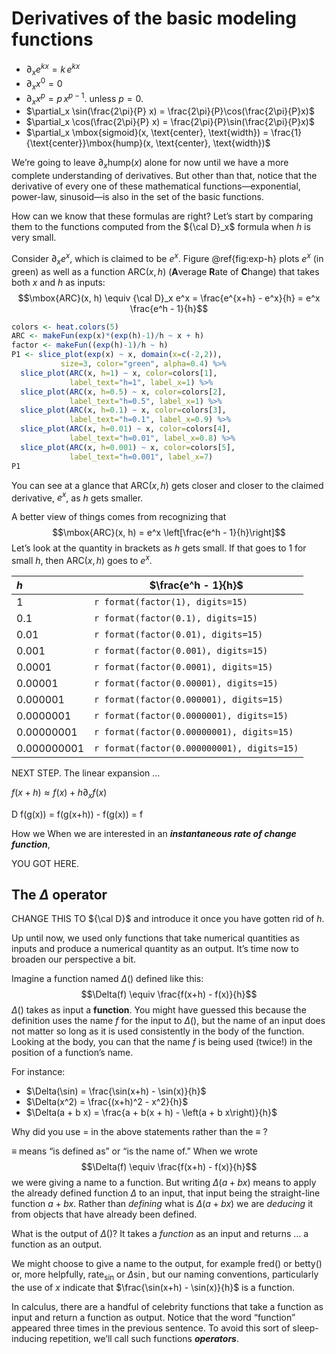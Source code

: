 # Derivatives of the basic modeling functions





* $\partial_x e^{k x} = k\,e^{k x}$
* $\partial_x x^0 = 0$
* $\partial_x x^p = p\, x^{p-1}$. unless $p=0$. 
* $\partial_x \sin(\frac{2\pi}{P} x) = \frac{2\pi}{P}\cos(\frac{2\pi}{P}x)$
* $\partial_x \cos(\frac{2\pi}{P} x) = \frac{2\pi}{P}\sin(\frac{2\pi}{P}x)$
* $\partial_x \mbox{sigmoid}(x, \text{center}, \text{width}) = \frac{1}{\text{center}}\mbox{hump}(x, \text{center}, \text{width})$

We're going to leave $\partial_x \mbox{hump}(x)$ alone for now until we have a more complete understanding of derivatives. But other than that, notice that the derivative of every one of these mathematical functions---exponential, power-law, sinusoid---is also in the set of the basic functions.

::: {.workedexample latex-data=""}
How can we know that these formulas are right? Let's start by comparing them to the functions computed from the ${\cal D}_x$ formula when $h$ is very small.

Consider $\partial_x e^x$, which is claimed to be $e^x$. Figure \@ref{fig:exp-h} plots $e^x$ (in green) as well as a function ARC$(x, h)$ (**A**verage **R**ate of **C**hange) that takes both $x$ and $h$ as inputs: $$\mbox{ARC}(x, h) \equiv {\cal D}_x e^x = \frac{e^{x+h} - e^x}{h} = e^x \frac{e^h - 1}{h}$$

```r
colors <- heat.colors(5)
ARC <- makeFun(exp(x)*(exp(h)-1)/h ~ x + h)
factor <- makeFun((exp(h)-1)/h ~ h)
P1 <- slice_plot(exp(x) ~ x, domain(x=c(-2,2)), 
           size=3, color="green", alpha=0.4) %>%
  slice_plot(ARC(x, h=1) ~ x, color=colors[1],
             label_text="h=1", label_x=1) %>%
  slice_plot(ARC(x, h=0.5) ~ x, color=colors[2],
             label_text="h=0.5", label_x=1) %>%
  slice_plot(ARC(x, h=0.1) ~ x, color=colors[3],
             label_text="h=0.1", label_x=0.9) %>%
  slice_plot(ARC(x, h=0.01) ~ x, color=colors[4],
             label_text="h=0.01", label_x=0.8) %>%
  slice_plot(ARC(x, h=0.001) ~ x, color=colors[5],
             label_text="h=0.001", label_x=7)
P1
```

You can see at a glance that $\mbox{ARC}(x, h)$ gets closer and closer to the claimed derivative, $e^x$, as $h$ gets smaller. 

A better view of things comes from recognizing that $$\mbox{ARC}(x, h) = e^x \left[\frac{e^h - 1}{h}\right]$$
Let's look at the quantity in brackets as $h$ gets small. If that goes to 1 for small $h$, then $\mbox{ARC}(x, h)$ goes to $e^x$.

$h$ | $\frac{e^h - 1}{h}$ 
:----|-------------------
1   | `r format(factor(1), digits=15)`
0.1   | `r format(factor(0.1), digits=15)`
0.01   | `r format(factor(0.01), digits=15)`
0.001   | `r format(factor(0.001), digits=15)`
0.0001   | `r format(factor(0.0001), digits=15)`
0.00001   | `r format(factor(0.00001), digits=15)`
0.000001   | `r format(factor(0.000001), digits=15)`
0.0000001   | `r format(factor(0.0000001), digits=15)`
0.00000001   | `r format(factor(0.00000001), digits=15)`
0.000000001   | `r format(factor(0.000000001), digits=15)`



:::

NEXT STEP. The linear expansion ...

$f(x + h) \approx f(x) + h \partial_x f(x)$



D f(g(x)) = f(g(x+h)) - f(g(x)) = f



How we 
When we are interested in an ***instantaneous rate of change function***, 




YOU GOT HERE.

## The $\Delta$ operator

CHANGE THIS TO ${\cal D}$ and introduce it once you have gotten rid of $h$.

Up until now, we used only functions that take numerical quantities as inputs and produce a numerical quantity as an output. It's time now to broaden our perspective a bit.

Imagine a function named $\Delta()$ defined like this:
$$\Delta(f) \equiv \frac{f(x+h) - f(x)}{h}$$
$\Delta()$ takes as input a **function**. You might have guessed this because the definition uses the name $f$ for the input to $\Delta()$, but the name of an input does not matter so long as it is used consistently in the body of the function. Looking at the body, you can that the name $f$ is being used (twice!) in the position of a function's name.

For instance:

- $\Delta(\sin) = \frac{\sin(x+h) - \sin(x)}{h}$
- $\Delta(x^2) = \frac{(x+h)^2 - x^2}{h}$
- $\Delta(a + b x) = \frac{a + b(x + h) - \left(a + b x\right)}{h}$

::: {.why latex-data=""}
Why did you use $=$ in the above statements rather than the $\equiv$ ?

$\equiv$ means "is defined as" or "is the name of." When we wrote $$\Delta(f) \equiv \frac{f(x+h) - f(x)}{h}$$ we were giving a name to a function. But writing $\Delta(a + b x)$ means to apply the already defined function $\Delta$ to an input, that input being the straight-line function $a + b x$. Rather than *defining* what is $\Delta(a + b x)$ we are *deducing* it from objects that have already been defined.
:::

What is the output of $\Delta()$? It takes a *function* as an input and returns ... a function as an output.

We might choose to give a name to the output, for example fred() or betty() or, more helpfully, $\mbox{rate}_{\sin}$ or $\Delta \sin$, but our naming conventions, particularly the use of $x$ indicate that $\frac{\sin(x+h) - \sin(x)}{h}$ is a function.

In calculus, there are a handful of celebrity functions that take a function as input and return a function as output. Notice that the word "function" appeared three times in the previous sentence. To avoid this sort of sleep-inducing repetition, we'll call such functions ***operators***. 
